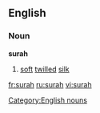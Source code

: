 ==English==
===Noun===
'''surah'''
# [[soft]] [[twill]]ed [[silk]]



[[Category:English nouns]]

[[fr:surah]]
[[ru:surah]]
[[vi:surah]]